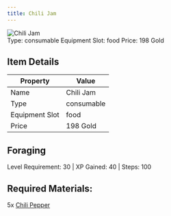 ```yaml
---
title: Chili Jam
---
```


<div className="flex items-start gap-6 mb-8">
  <div className="flex-shrink-0">
    <img src="/assets/resources/foraging/chili_jam.png" alt="Chili Jam" className="w-24 h-24 border rounded-lg" />
  </div>
  <div className="flex-1">
    <div className="space-y-2">
            <div className="flex flex-wrap gap-4 text-sm">
        <span className="px-2 py-1 bg-green-100 dark:bg-green-900 rounded-md">
          Type: consumable
        </span>
        <span className="px-2 py-1 bg-purple-100 dark:bg-purple-900 rounded-md">
          Equipment Slot: food
        </span>
        <span className="px-2 py-1 bg-yellow-100 dark:bg-yellow-900 rounded-md">
          Price: 198 Gold
        </span>
      </div>
    </div>
  </div>
</div>

## Item Details
| Property | Value |
|----------|-------|
| Name | Chili Jam |
| Type | consumable |
| Equipment Slot | food |
| Price | 198 Gold |

## Foraging
Level Requirement: 30 | XP Gained: 40 | Steps: 100

## Required Materials:
5x [Chili Pepper](/docs/resources/individual/chili_pepper)

